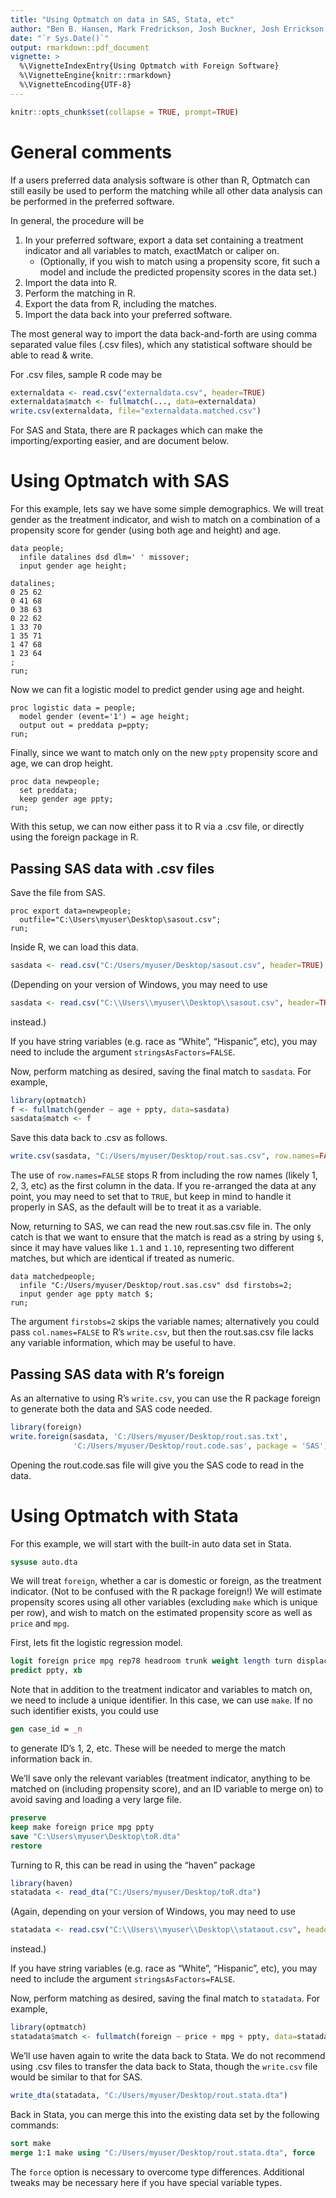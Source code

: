 ```yaml
---
title: "Using Optmatch on data in SAS, Stata, etc"
author: "Ben B. Hansen, Mark Fredrickson, Josh Buckner, Josh Errickson, and Peter Solenberger, with embedded Fortran code due to Dimitri P. Bertsekas and Paul Tseng"
date: "`r Sys.Date()`"
output: rmarkdown::pdf_document
vignette: >
  %\VignetteIndexEntry{Using Optmatch with Foreign Software}
  %\VignetteEngine{knitr::rmarkdown}
  %\VignetteEncoding{UTF-8}
---
```


```r
knitr::opts_chunk$set(collapse = TRUE, prompt=TRUE)
```

# General comments

If a users preferred data analysis software is other than R, Optmatch
can still easily be used to perform the matching while all other data
analysis can be performed in the preferred software.

In general, the procedure will be

1. In your preferred software, export a data set containing a treatment indicator and all variables to match, exactMatch or caliper on.
    * (Optionally, if you wish to match using a propensity score, fit such a model and include the predicted propensity scores in the data set.)
2. Import the data into R.
3. Perform the matching in R.
4. Export the data from R, including the matches.
5. Import the data back into your preferred software.

The most general way to import the data back-and-forth are using
comma separated value files (.csv files), which any statistical software should be able to read \& write.

For .csv files, sample R code may be

```r
externaldata <- read.csv("externaldata.csv", header=TRUE)
externaldata$match <- fullmatch(..., data=externaldata)
write.csv(externaldata, file="externaldata.matched.csv")
```

For SAS and Stata, there are R packages which can make the importing/exporting easier, and are document below.

# Using Optmatch with SAS

For this example, lets say we have some simple demographics. We will
treat gender as the treatment indicator, and wish to match on a
combination of a propensity score for gender (using both age and
height) and age.

```sas
data people;
  infile datalines dsd dlm=' ' missover;
  input gender age height;

datalines;
0 25 62
0 41 68
0 38 63
0 22 62
1 33 70
1 35 71
1 47 68
1 23 64
;
run;
```

Now we can fit a logistic model to predict gender using age and height.

```sas
proc logistic data = people;
  model gender (event='1') = age height;
  output out = preddata p=ppty;
run;
```

Finally, since we want to match only on the new `ppty` propensity
score and age, we can drop height.

```sas
proc data newpeople;
  set preddata;
  keep gender age ppty;
run;
```

With this setup, we can now either pass it to R via a .csv file, or
directly using the foreign package in R.

## Passing SAS data with .csv files

Save the file from SAS.

```sas
proc export data=newpeople;
  outfile="C:\Users\myuser\Desktop\sasout.csv";
run;
```

Inside R, we can load this data.

```r
sasdata <- read.csv("C:/Users/myuser/Desktop/sasout.csv", header=TRUE)
```

(Depending on your version of Windows, you may need to use

```r
sasdata <- read.csv("C:\\Users\\myuser\\Desktop\\sasout.csv", header=TRUE)
```

instead.)

If you have string variables (e.g. race as "White", "Hispanic", etc),
you may need to include the argument `stringsAsFactors=FALSE`.

Now, perform matching as desired, saving the final match to
`sasdata`. For example,

```r
library(optmatch)
f <- fullmatch(gender ~ age + ppty, data=sasdata)
sasdata$match <- f
```

Save this data back to .csv as follows.

```r
write.csv(sasdata, "C:/Users/myuser/Desktop/rout.sas.csv", row.names=FALSE)
```

The use of `row.names=FALSE` stops R from including the row names
(likely 1, 2, 3, etc) as the first column in the data. If you
re-arranged the data at any point, you may need to set that to `TRUE`,
but keep in mind to handle it properly in SAS, as the default will be
to treat it as a variable.

Now, returning to SAS, we can read the new rout.sas.csv file in. The only
catch is that we want to ensure that the match is read as a string by
using `$`, since it may have values like `1.1` and `1.10`,
representing two different matches, but which are identical if treated
as numeric.

```sas
data matchedpeople;
  infile "C:/Users/myuser/Desktop/rout.sas.csv" dsd firstobs=2;
  input gender age ppty match $;
run;
```

The argument `firstobs=2` skips the variable names; alternatively you
could pass `col.names=FALSE` to R's `write.csv`, but then the
rout.sas.csv file lacks any variable information, which may be useful
to have.

## Passing SAS data with R's foreign

As an alternative to using R's `write.csv`, you can use the R package
foreign to generate both the data and SAS code needed.

```r
library(foreign)
write.foreign(sasdata, 'C:/Users/myuser/Desktop/rout.sas.txt',
              'C:/Users/myuser/Desktop/rout.code.sas', package = 'SAS')
```

Opening the rout.code.sas file will give you the SAS code to read in
the data.

# Using Optmatch with Stata

For this example, we will start with the built-in auto data set in Stata.

```stata
sysuse auto.dta
```

We will treat `foreign`, whether a car is domestic or foreign, as the
treatment indicator. (Not to be confused with the R package foreign!)
We will estimate propensity scores using all other variables
(excluding `make` which is unique per row), and wish to match on the
estimated propensity score as well as `price` and `mpg`.

First, lets fit the logistic regression model.

```stata
logit foreign price mpg rep78 headroom trunk weight length turn displacement gear_ratio
predict ppty, xb
```

Note that in addition to the treatment indicator and variables to
match on, we need to include a unique identifier. In this case, we can
use `make`. If no such identifier exists, you could use

```stata
gen case_id = _n
```

to generate ID's 1, 2, etc. These will be needed to merge the match information back in.

We'll save only the relevant variables (treatment indicator, anything
to be matched on (including propensity score), and an ID variable to merge on) to avoid saving
and loading a very large file.

```stata
preserve
keep make foreign price mpg ppty
save "C:\Users\myuser\Desktop\toR.dta"
restore
```

Turning to R, this can be read in using the "haven" package

```r
library(haven)
statadata <- read_dta("C:/Users/myuser/Desktop/toR.dta")
```

(Again, depending on your version of Windows, you may need to use

```r
statadata <- read.csv("C:\\Users\\myuser\\Desktop\\stataout.csv", header=TRUE)
```

instead.)

If you have string variables (e.g. race as "White", "Hispanic", etc),
you may need to include the argument `stringsAsFactors=FALSE`.

Now, perform matching as desired, saving the final match to
`statadata`. For example,

```r
library(optmatch)
statadata$match <- fullmatch(foreign ~ price + mpg + ppty, data=statadata, max.controls=3)
```

We'll use haven again to write the data back to Stata. We do not
recommend using .csv files to transfer the data back to Stata, though
the `write.csv` file would be similar to that for SAS.

```r
write_dta(statadata, "C:/Users/myuser/Desktop/rout.stata.dta")
```

Back in Stata, you can merge this into the existing data set by the
following commands:

```stata
sort make
merge 1:1 make using "C:/Users/myuser/Desktop/rout.stata.dta", force
```

The `force` option is necessary to overcome type
differences. Additional tweaks may be necessary here if you have
special variable types.
